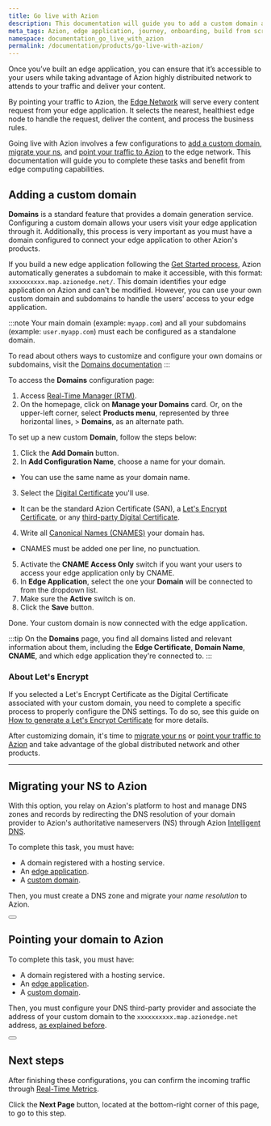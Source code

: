 ```yaml
---
title: Go live with Azion
description: This documentation will guide you to add a custom domain and point your traffic to Azion's network.
meta_tags: Azion, edge application, journey, onboarding, build from scratch, domain, traffic
namespace: documentation_go_live_with_azion
permalink: /documentation/products/go-live-with-azion/
---
```



Once you’ve built an edge application, you can ensure that it’s accessible to your users while taking advantage of Azion highly distribuited network to attends to your traffic and deliver your content.

By pointing your traffic to Azion, the [Edge Network](https://www.azion.com/en/products/edge-network/) will serve every content request from your edge application. It selects the nearest, healthiest edge node to handle the request, deliver the content, and process the business rules.

Going live with Azion involves a few configurations to [add a custom domain](#adding-a-custom-domain), [migrate your ns](#migrating-your-ns-to-azion), and [point your traffic to Azion](#pointing-your-domain-to-azion) to the edge network. This documentation will guide you to complete these tasks and benefit from edge computing capabilities.

## Adding a custom domain

**Domains** is a standard feature that provides a domain generation service. Configuring a custom domain allows your users visit your edge application through it. Additionally, this process is very important as you must have a domain configured to connect your edge application to other Azion's products.

If you build a new edge application following the [Get Started process](/en/documentation/products/get-started/), Azion automatically generates a subdomain to make it accessible, with this format: `xxxxxxxxxx.map.azionedge.net/`. This domain identifies your edge application on Azion and can't be modified. However, you can use your own custom domain and subdomains to handle the users’ access to your edge application.

:::note
Your main domain (example: `myapp.com`) and all your subdomains (example: `user.myapp.com`) must each be configured as a standalone domain.

To read about others ways to customize and configure your own domains or subdomains, visit the [Domains documentation](/en/documentation/products/guides/configure-a-domain/)
:::

To access the **Domains** configuration page:

1. Access [Real-Time Manager (RTM)](https://manager.azion.com/).
2. On the homepage, click on **Manage your Domains** card. Or, on the upper-left corner, select **Products menu**, represented by three horizontal lines, > **Domains**, as an alternate path.

To set up a new custom **Domain**, follow the steps below:

1. Click the **Add Domain** button.
2. In **Add Configuration Name**, choose a name for your domain.
  - You can use the same name as your domain name.
3. Select the [Digital Certificate](/en/documentation/products/edge-application/digital-certificates/) you'll use.
  - It can be the standard Azion Certificate (SAN), a [Let's Encrypt Certificate](/en/documentation/products/guides/how-to-generate-a-lets-encrypt-certificate/), or any [third-party Digital Certificate](/en/documentation/products/guides/create-a-digital-certificate/).
4. Write all [Canonical Names (CNAMES)](/en/documentation/products/edge-application/domains/#cname) your domain has.
  - CNAMES must be added one per line, no punctuation.
5. Activate the **CNAME Access Only** switch if you want your users to access your edge application only by CNAME.
6. In **Edge Application**, select the one your **Domain** will be connected to from the dropdown list.
7. Make sure the **Active** switch is on.
8. Click the **Save** button.

Done. Your custom domain is now connected with the edge application. 

:::tip
On the **Domains** page, you find all domains listed and relevant information about them, including the **Edge Certificate**, **Domain Name**, **CNAME**, and which edge application they're connected to.
:::

### About Let's Encrypt
If you selected a Let's Encrypt Certificate as the Digital Certificate associated with your custom domain, you need to complete a specific process to properly configure the DNS settings. To do so, see this guide on [How to generate a Let's Encrypt Certificate](/en/documentation/products/guides/how-to-generate-a-lets-encrypt-certificate/) for more details.

After customizing domain, it's time to [migrate your ns](#migrating-your-ns-to-azion) or [point your traffic to Azion](#pointing-your-domain-to-azion) and take advantage of the global distributed network and other products.

---

## Migrating your NS to Azion 

With this option, you relay on Azion's platform to host and manage DNS zones and records by redirecting the DNS resolution of your domain provider to Azion's authoritative nameservers (NS) through Azion [Intelligent DNS](/en/documentation/products/intelligent-dns/).

To complete this task, you must have:

- A domain registered with a hosting service.
- An [edge application](/en/documentation/products/guides/build/build-with-edge-application/).
- A [custom domain](/en/documentation/products/guides/configure-a-domain/).

Then, you must create a DNS zone and migrate your *name resolution* to Azion.

<Button href="/en/documentation/products/guides/migrate-ns-to-azion/" text="Go to Migrate your NS to Azion guide" variant="secondary">

</Button>

## Pointing your domain to Azion

To complete this task, you must have:

- A domain registered with a hosting service.
- An [edge application](/en/documentation/products/guides/build/build-with-edge-application/).
- A [custom domain](/en/documentation/products/guides/configure-a-domain/).

Then, you must configure your DNS third-party provider and associate the address of your custom domain to the `xxxxxxxxxx.map.azionedge.net` address, [as explained before](#adding-a-custom-domain).

<Button href="/en/documentation/products/guides/point-domain-to-azion/" text="Go to Point your domain to Azion guide" variant="secondary">

</Button>

## Next steps

After finishing these configurations, you can confirm the incoming traffic through [Real-Time Metrics](/en/documentation/products/real-time-metrics/).

Click the **Next Page** button, located at the bottom-right corner of this page, to go to this step.






